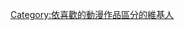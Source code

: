 {{noteTA
|1=zh-hant:我家有個魚乾妹;zh-hans:干物妹！小埋;zh-hk:干物妹;
}}
[[Category:依喜歡的動漫作品區分的維基人|Category:依喜歡的動漫作品區分的維基人]]